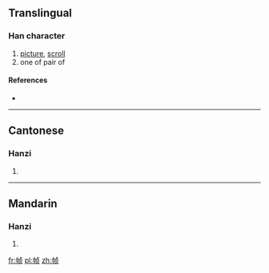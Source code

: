 {{also|幀}}
==Translingual==

===Han character===
{{Han char|rn=50|rad=巾|as=06|sn=9|four=|canj=中月卜月人 (LBYBO)}}

# [[picture]], [[scroll]]
# one of pair of

====References====
* {{Han ref|kx=0331.191|hdz=10736.180|uh=5E27|ud=24103}}

----

==Cantonese==

===Hanzi===
{{yue-hanzi|jyut=|y=jing3|tra=幀}}

# {{defn|Cantonese|sort=巾06}}

----

==Mandarin==

===Hanzi===
{{cmn-hanzi|tra=幀|pin=[[zhèng]] ([[zheng4]])|wg=cheng<sup>4</sup>}}

# {{defn|Mandarin|sort=巾06}}

[[fr:帧]]
[[pl:帧]]
[[zh:帧]]